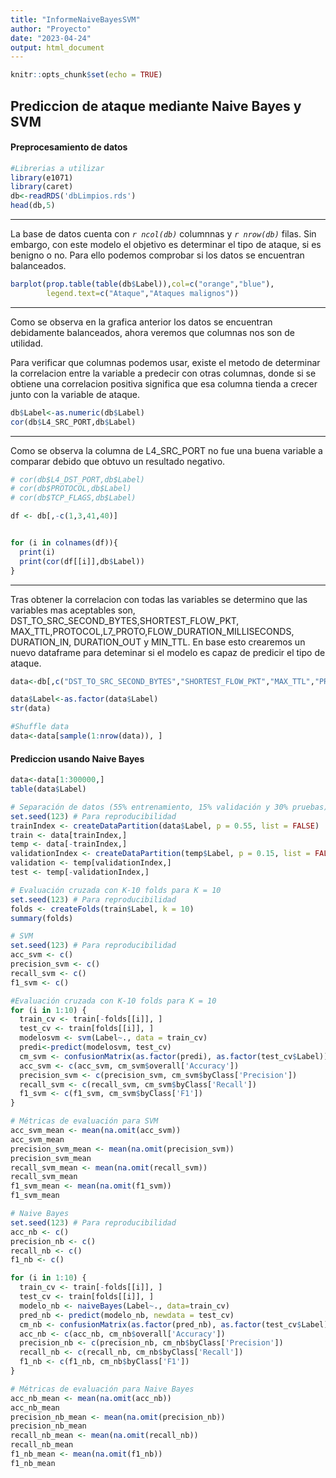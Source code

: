 ```yaml
---
title: "InformeNaiveBayesSVM"
author: "Proyecto"
date: "2023-04-24"
output: html_document
---
```


```r
knitr::opts_chunk$set(echo = TRUE)
```


## Prediccion de ataque mediante Naive Bayes y SVM

#### Preprocesamiento de datos

```r
#Librerias a utilizar
library(e1071)
library(caret)
db<-readRDS('dbLimpios.rds')
head(db,5)

```
***
La base de datos cuenta con *`r ncol(db)`* columnnas y *`r nrow(db)`* filas. Sin embargo, con este modelo el objetivo es determinar el tipo de ataque, si es benigno o no. Para ello podemos comprobar si los datos se encuentran balanceados. 

```r
barplot(prop.table(table(db$Label)),col=c("orange","blue"),
        legend.text=c("Ataque","Ataques malignos"))
```
***
Como se observa en la grafica anterior los datos se encuentran debidamente balanceados, ahora veremos que columnas nos son de utilidad. 

Para verificar que columnas podemos usar, existe el metodo de determinar la correlacion entre la variable a predecir con otras columnas, donde si se obtiene una correlacion positiva significa que esa columna tienda a crecer junto con la variable de ataque. 
```r
db$Label<-as.numeric(db$Label)
cor(db$L4_SRC_PORT,db$Label)
```
***
Como se observa la columna de L4_SRC_PORT no fue una buena variable a comparar debido que obtuvo un resultado negativo.
```r
# cor(db$L4_DST_PORT,db$Label)
# cor(db$PROTOCOL,db$Label)
# cor(db$TCP_FLAGS,db$Label)

df <- db[,-c(1,3,41,40)]


for (i in colnames(df)){
  print(i)
  print(cor(df[[i]],db$Label))
}
```
***
Tras obtener la correlacion con todas las variables se determino que las variables mas aceptables son, DST_TO_SRC_SECOND_BYTES,SHORTEST_FLOW_PKT, MAX_TTL,PROTOCOL,L7_PROTO,FLOW_DURATION_MILLISECONDS, DURATION_IN, DURATION_OUT y MIN_TTL. En base esto crearemos un nuevo dataframe para deteminar si el modelo es capaz de predicir el tipo de ataque. 

```r
data<-db[,c("DST_TO_SRC_SECOND_BYTES","SHORTEST_FLOW_PKT","MAX_TTL","PROTOCOL","L7_PROTO","FLOW_DURATION_MILLISECONDS","DURATION_IN","DURATION_OUT","MIN_TTL","Label")]

data$Label<-as.factor(data$Label)
str(data)

#Shuffle data
data<-data[sample(1:nrow(data)), ]
```
#### Prediccion usando Naive Bayes


```r
data<-data[1:300000,]
table(data$Label)

```

```r

# Separación de datos (55% entrenamiento, 15% validación y 30% pruebas)
set.seed(123) # Para reproducibilidad
trainIndex <- createDataPartition(data$Label, p = 0.55, list = FALSE)
train <- data[trainIndex,]
temp <- data[-trainIndex,]
validationIndex <- createDataPartition(temp$Label, p = 0.15, list = FALSE)
validation <- temp[validationIndex,]
test <- temp[-validationIndex,]

# Evaluación cruzada con K-10 folds para K = 10
set.seed(123) # Para reproducibilidad
folds <- createFolds(train$Label, k = 10)
summary(folds)

# SVM
set.seed(123) # Para reproducibilidad
acc_svm <- c()
precision_svm <- c()
recall_svm <- c()
f1_svm <- c()

#Evaluación cruzada con K-10 folds para K = 10
for (i in 1:10) {
  train_cv <- train[-folds[[i]], ]
  test_cv <- train[folds[[i]], ]
  modelosvm <- svm(Label~., data = train_cv)
  predi<-predict(modelosvm, test_cv)
  cm_svm <- confusionMatrix(as.factor(predi), as.factor(test_cv$Label))
  acc_svm <- c(acc_svm, cm_svm$overall['Accuracy'])
  precision_svm <- c(precision_svm, cm_svm$byClass['Precision'])
  recall_svm <- c(recall_svm, cm_svm$byClass['Recall'])
  f1_svm <- c(f1_svm, cm_svm$byClass['F1'])
}

# Métricas de evaluación para SVM
acc_svm_mean <- mean(na.omit(acc_svm))
acc_svm_mean
precision_svm_mean <- mean(na.omit(precision_svm))
precision_svm_mean
recall_svm_mean <- mean(na.omit(recall_svm))
recall_svm_mean
f1_svm_mean <- mean(na.omit(f1_svm))
f1_svm_mean

# Naive Bayes
set.seed(123) # Para reproducibilidad
acc_nb <- c()
precision_nb <- c()
recall_nb <- c()
f1_nb <- c()

for (i in 1:10) {
  train_cv <- train[-folds[[i]], ]
  test_cv <- train[folds[[i]], ]
  modelo_nb <- naiveBayes(Label~., data=train_cv)
  pred_nb <- predict(modelo_nb, newdata = test_cv)
  cm_nb <- confusionMatrix(as.factor(pred_nb), as.factor(test_cv$Label))
  acc_nb <- c(acc_nb, cm_nb$overall['Accuracy'])
  precision_nb <- c(precision_nb, cm_nb$byClass['Precision'])
  recall_nb <- c(recall_nb, cm_nb$byClass['Recall'])
  f1_nb <- c(f1_nb, cm_nb$byClass['F1'])
}

# Métricas de evaluación para Naive Bayes
acc_nb_mean <- mean(na.omit(acc_nb))
acc_nb_mean
precision_nb_mean <- mean(na.omit(precision_nb))
precision_nb_mean
recall_nb_mean <- mean(na.omit(recall_nb))
recall_nb_mean
f1_nb_mean <- mean(na.omit(f1_nb))
f1_nb_mean

```
